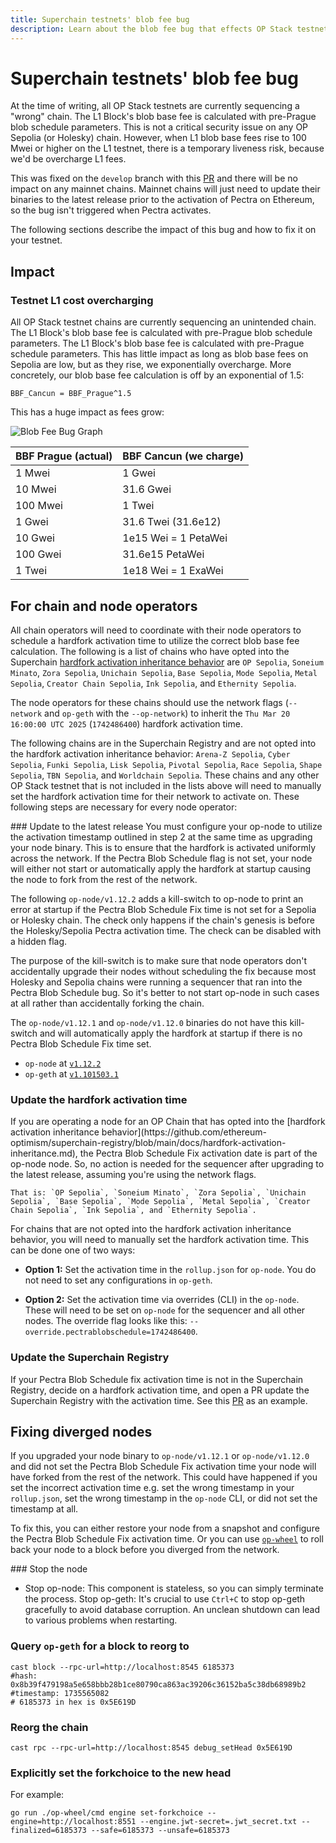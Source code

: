 ```yaml
---
title: Superchain testnets' blob fee bug
description: Learn about the blob fee bug that effects OP Stack testnets on the Superchain and how to fix it.
---
```




# Superchain testnets' blob fee bug

At the time of writing, all OP Stack testnets are currently sequencing a "wrong" chain. The L1 Block's blob base fee is calculated with pre-Prague blob schedule parameters. This is not a critical security issue on any OP Sepolia (or Holesky) chain. However, when L1 blob base fees rise to 100 Mwei or higher on the L1 testnet, there is a temporary liveness risk, because we'd be overcharge L1 fees.

This was fixed on the `develop` branch with this [PR](https://github.com/ethereum-optimism/optimism/pull/14500) and there will be no impact on any mainnet chains. Mainnet chains will just need to update their binaries to the latest release prior to the activation of Pectra on Ethereum, so the bug isn't triggered when Pectra activates.

The following sections describe the impact of this bug and how to fix it on your testnet.

## Impact

### Testnet L1 cost overcharging

All OP Stack testnet chains are currently sequencing an unintended chain. The L1 Block's blob base fee is calculated with pre-Prague blob schedule parameters. The L1 Block's blob base fee is calculated with pre-Prague schedule parameters. This has little impact as long as blob base fees on Sepolia are low, but as they rise, we exponentially overcharge. More concretely, our blob base fee calculation is off by an exponential of 1.5:

```
BBF_Cancun = BBF_Prague^1.5
```

This has a huge impact as fees grow:

<Image src="/img/notices/blob-fee-plot.png" alt="Blob Fee Bug Graph" width={600} height={600} />

| BBF Prague (actual) | BBF Cancun (we charge) |
| ------------------- | ---------------------- |
| 1 Mwei              | 1 Gwei                 |
| 10 Mwei             | 31.6 Gwei              |
| 100 Mwei            | 1 Twei                 |
| 1 Gwei              | 31.6 Twei (31.6e12)    |
| 10 Gwei             | 1e15 Wei = 1 PetaWei   |
| 100 Gwei            | 31.6e15 PetaWei        |
| 1 Twei              | 1e18 Wei = 1 ExaWei    |

## For chain and node operators

All chain operators will need to coordinate with their node operators to schedule a hardfork activation time to utilize the correct blob base fee calculation. The following is a list of chains who have opted into the Superchain [hardfork activation inheritance behavior](https://github.com/ethereum-optimism/superchain-registry/blob/main/docs/hardfork-activation-inheritance.md) are `OP Sepolia`, `Soneium Minato`, `Zora Sepolia`, `Unichain Sepolia`, `Base Sepolia`, `Mode Sepolia`, `Metal Sepolia`, `Creator Chain Sepolia`, `Ink Sepolia`, and `Ethernity Sepolia`.

The node operators for these chains should use the network flags (`--network` and `op-geth` with the `--op-network`) to inherit the `Thu Mar 20 16:00:00 UTC 2025` (`1742486400`) hardfork activation time.

The following chains are in the Superchain Registry and are not opted into the hardfork activation inheritance behavior: `Arena-Z Sepolia`, `Cyber Sepolia`, `Funki Sepolia`, `Lisk Sepolia`, `Pivotal Sepolia`, `Race Sepolia`, `Shape Sepolia`, `TBN Sepolia`, and `Worldchain Sepolia`. These chains and any other OP Stack testnet that is not included in the lists above will need to manually set the hardfork activation time for their network to activate on. These following steps are necessary for every node operator:

<Steps>
  ### Update to the latest release

  <Info>
    You must configure your op-node to utilize the activation timestamp outlined in step 2 at the same time as upgrading your node binary. This is to ensure that the hardfork is activated uniformly across the network. If the Pectra Blob Schedule flag is not set, your node will either not start or automatically apply the hardfork at startup causing the node to fork from the rest of the network.
  </Info>

  The following `op-node/v1.12.2` adds a kill-switch to op-node to print an error at startup if the Pectra Blob Schedule Fix time is not set for a Sepolia or Holesky chain. The check only happens if the chain's genesis is before the Holesky/Sepolia Pectra activation time. The check can be disabled with a hidden flag.

  The purpose of the kill-switch is to make sure that node operators don't accidentally upgrade their nodes without scheduling the fix because most Holesky and Sepolia chains were running a sequencer that ran into the Pectra Blob Schedule bug. So it's better to not start op-node in such cases at all rather than accidentally forking the chain.

  The `op-node/v1.12.1` and `op-node/v1.12.0` binaries do not have this kill-switch and will automatically apply the hardfork at startup if there is no Pectra Blob Schedule Fix time set.

  *   `op-node` at [`v1.12.2`](https://github.com/ethereum-optimism/optimism/releases/tag/op-node%2Fv1.12.2)
  *   `op-geth` at [`v1.101503.1`](https://github.com/ethereum-optimism/op-geth/releases/tag/v1.101503.1)

  ### Update the hardfork activation time

  <Info>
    If you are operating a node for an OP Chain that has opted into the [hardfork activation inheritance behavior](https://github.com/ethereum-optimism/superchain-registry/blob/main/docs/hardfork-activation-inheritance.md), the Pectra Blob Schedule Fix activation date is part of the op-node node. So, no action is needed for the sequencer after upgrading to the latest release, assuming you're using the network flags.

    That is: `OP Sepolia`, `Soneium Minato`, `Zora Sepolia`, `Unichain Sepolia`, `Base Sepolia`, `Mode Sepolia`, `Metal Sepolia`, `Creator Chain Sepolia`, `Ink Sepolia`, and `Ethernity Sepolia`.
  </Info>

  For chains that are not opted into the hardfork activation inheritance behavior, you will need to manually set the hardfork activation time. This can be done one of two ways:

  *   **Option 1:** Set the activation time in the `rollup.json` for `op-node`. You do not need to set any configurations in `op-geth`.

  *   **Option 2:** Set the activation time via overrides (CLI) in the `op-node`. These will need to be set on `op-node` for the sequencer and all other nodes. The override flag looks like this: `--override.pectrablobschedule=1742486400`.

  ### Update the Superchain Registry 

  If your Pectra Blob Schedule fix activation time is not in the Superchain Registry, decide on a hardfork activation time, and open a PR update the Superchain Registry with the activation time. See this [PR](https://github.com/ethereum-optimism/superchain-registry/pull/941) as an example.
</Steps>

## Fixing diverged nodes 

If you upgraded your node binary to `op-node/v1.12.1` or `op-node/v1.12.0` and did not set the Pectra Blob Schedule Fix activation time your node will have forked from the rest of the network. This could have happened if you set the incorrect activation time e.g. set the wrong timestamp in your `rollup.json`, set the wrong timestamp in the `op-node` CLI, or did not set the timestamp at all.

To fix this, you can either restore your node from a snapshot and configure the Pectra Blob Schedule Fix activation time. Or you can use [`op-wheel`](https://github.com/ethereum-optimism/optimism/tree/develop/op-wheel) to roll back your node to a block before you diverged from the network.

<Steps>
  ### Stop the node 

  *   Stop op-node: This component is stateless, so you can simply terminate the process.
  Stop op-geth: It's crucial to use `Ctrl+C` to stop op-geth gracefully to avoid database corruption. An unclean shutdown can lead to various problems when restarting.

  ### Query `op-geth` for a block to reorg to

  ```
  cast block --rpc-url=http://localhost:8545 6185373
  #hash: 0x8b39f479198a5e658bbb28b1ce80790ca863ac39206c36152ba5c38db68989b2
  #timestamp: 1735565082
  # 6185373 in hex is 0x5E619D
  ```

  ### Reorg the chain 

  ```
  cast rpc --rpc-url=http://localhost:8545 debug_setHead 0x5E619D
  ```
  ### Explicitly set the forkchoice to the new head 

  For example: 

  ```
  go run ./op-wheel/cmd engine set-forkchoice --engine=http://localhost:8551 --engine.jwt-secret=.jwt_secret.txt --finalized=6185373 --safe=6185373 --unsafe=6185373
  ```

</Steps>

